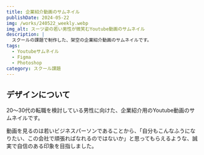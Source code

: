 ---
title: 企業紹介動画のサムネイル
publishDate: 2024-05-22
img: /works/240522_weekly.webp
img_alt: スーツ姿の若い男性が微笑むYoutube動画のサムネイル
description: |
  スクールの課題で制作した、架空の企業紹介動画のサムネイルです。
tags:
  - Youtubeサムネイル
  - Figma
  - Photoshop
category: スクール課題
---

## デザインについて

20～30代の転職を検討している男性に向けた、企業紹介用のYoutube動画のサムネイルです。

動画を見るのは若いビジネスパーソンであることから、「自分もこんなふうになりたい、この会社で頑張ればなれるのではないか」と思ってもらえるような、誠実で自信のある印象を目指しました。
